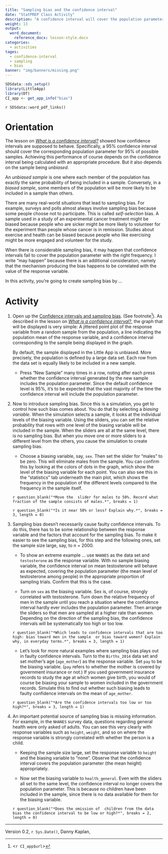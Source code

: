 ```yaml
---
title: "Sampling bias and the confidence interval"
date: "StatPREP Class Activity"
description: "A confidence interval will cover the population parameter with the right frequency only if the sample is unbiased. This lesson explores sampling bias."
weight: 13
output:
  word_document:
    reference_docx: lesson-style.docx
categories:
  - activities
tages:
  - confidence-interval
  - sampling
  - bias
banner: "img/banners/missing.png"
---
```


```r
SDSdata::sds_setup()
library(LittleApp)
library(DT)
CI_app <- get_app_info("bias")
```

`r SDSdata::word_pdf_links()`

# Orientation

The lesson  on [*What is a confidence interval?*](/lessons/what-is-a-confidence-interval/) showed how confidence intervals are supposed to behave. Specifically, a 95% confidence interval should cover the corresponding  population  parameter for 95% of  possible samples. Achieving  this performance of course depends on  the confidence interval being calculated with an appropriate procedure. But it also depends on the sample being *unbiased*.

An *unbiased sample* is one where each member of the population has exactly the same probability of being included in a sample. Conversely, in a *biased sample*, some members of the population  will be more likely to be included in  a sample than others.

There  are many real-world situations that lead to sampling bias. For example, surveys and polls almost always involve sampling bias because some people choose  not to  participate. This is called *self-selection* bias. A sample used in a  study of an experimental cancer treatment might be biased because people who are sicker might be more likely to volunteer for the experiment than  people whose cancer is in remission. Studies about exercise and health can be biased  because people who like exercising might be more engaged and volunteer for the study.

When there is considerable sampling bias, it may happen that confidence intervals fail to cover the population parameter with the right frequency. I  write "may happen" because  there is an additional consideration, namely that the mechanism producing the bias happens to be correlated with the value of the response variable.

In  this activity, you're going to create sampling bias by ...

# Activity

1. Open up the [Confidence intervals and sampling bias](`r CI_app$url`). (See footnote^[<`r CI_app$url`>]). As described in the lesson  on [*What is a confidence interval?*](/lessons/what-is-a-confidence-interval/), the graph that will be displayed is very simple: A jittered point plot of the response variable from a random sample from the population, a line indicating the population mean of the response variable, and a confidence interval corresponding to the sample being displayed in the graph.
     
     By default, the sample displayed in the Little App is unbiased. More precisely, the population is defined by a large data set. Each row from the data set is equally likely to be included in a new sample. 

    * Press "New Sample" many times in  a row, noting after each press  whether the confidence interval generated by the new sample includes  the population  parameter. Since the default  confidence level is 95%, it's to be expected  that the vast majority of the time the confidence interval will include the population parameter.
    
2. Now to introduce sampling bias.  Since this is a simulation, you  get to control how such bias comes about. You  do that by selecting a *biasing variable*. When the simulation selects a sample, it looks at the individual levels of the biasing variable. Using the sliders, you can set the relative probability that rows with one level of the biasing variable will be included in the sample. When the sliders are all at the same level, there is no sampling bias. But when you move one or more sliders to a different level from the others, you cause the simulation to create sampling bias.

    * Choose a biasing variable, say, `sex`. Then set the slider for "males" to  be zero. This will eliminate males from the sample. You can confirm this by looking at the colors of dots in the graph, which show the level of the biasing variable for each point. You can also see this in the "statistics" tab underneath the main plot, which shows the frequency  in the population of the different levels  compared to the frequency in the sample itself. 
    
    `r question_blank("*Move the  slider for males to 50%. Record what fraction of the sample consists of males.*", breaks = 1)`
    
    `r question_blank("*Is it near 50% or less? Explain why.*", breaks = 3, length = 0)`
    
3. Sampling bias doesn't necessarily cause faulty confidence intervals. To do this, there has to be some relationship between the response variable and the factors that account for the sampling bias. To make  it easier to see the sampling bias, for this step  and the  following ones, set the sample size large, say,  to n  = 2000.

    * To show an extreme example ... use `NHANES` as the data set and  `testosterone` as the response variable. With no sample biasing variable, the confidence interval on mean testosterone will behave as expected, covering the population parameter (the mean level of testosterone among people) in the appropriate proportion of sampling trials. Confirm that this is the case.
    
    * Turn on `sex` as the biasing variable. Sex is,  of course, strongly correlated with testosterone. Turn down the relative frequency of men in the sample until you reach a situation where  the confidence  interval  hardly ever includes the population  parameter. Then arrange the sliders so that men are sampled at a higher rate than women. Depending on the direction of the sampling bias, the confidence intervals  will be systematically too high or too  low. 
    
    `r question_blank("*Which leads to confidence intervals that are too high: bias toward men in the sample  or bias toward women? Explain  why, in everyday terms.*", breaks = 3, length = 1)`
    
    * Let's look  for more natural examples where sampling bias plays out in faulty confidence intervals. Turn to the `Births_2014` data  set  and set  mother's age (`age_mother`) as the response variable. Set `pay` to  be the biasing variable. (`pay` refers to  whether the mother is covered by government insurance or not.) If you used government insurance records  to study the age at which women give birth,  you would of course be biasing your sample to women included in the government records. Simulate this to find out whether such biasing leads to faulty confidence intervals on the mean of `age_mother`. 
    
    `r question_blank("*Are the confidence intervals too low or too high?*", breaks = 3, length = 1)`

    
#. An important potential source of sampling bias is missing information. For example, in the `NHANES` survey data, questions regarding general health were only asked of adults. You can see this very clearly with response variables such as `height`,  `weight`, and so  on where the response variable is  strongly correlated with whether the person is a child. 

    * Keeping the sample size large, set the response variable to `height` and the biasing  variable to "none". Observe that  the confidence interval covers the population parameter (the mean height) appropriately. 

    * Now set the biasing variable to `health_general`. Even with the sliders all set to the same level, the confidence  interval  no longer covers the  population  parameter. This is because no  children have  been included in the sample, since there is no data available for  them for the biasing variable. 
    
    `r question_blank("*Does the omission of  children from the data bias the confidence interval to be low or high?*", breaks = 2, length = 0)`




----------------------

Version 0.2, `r Sys.Date()`, Danny Kaplan, 